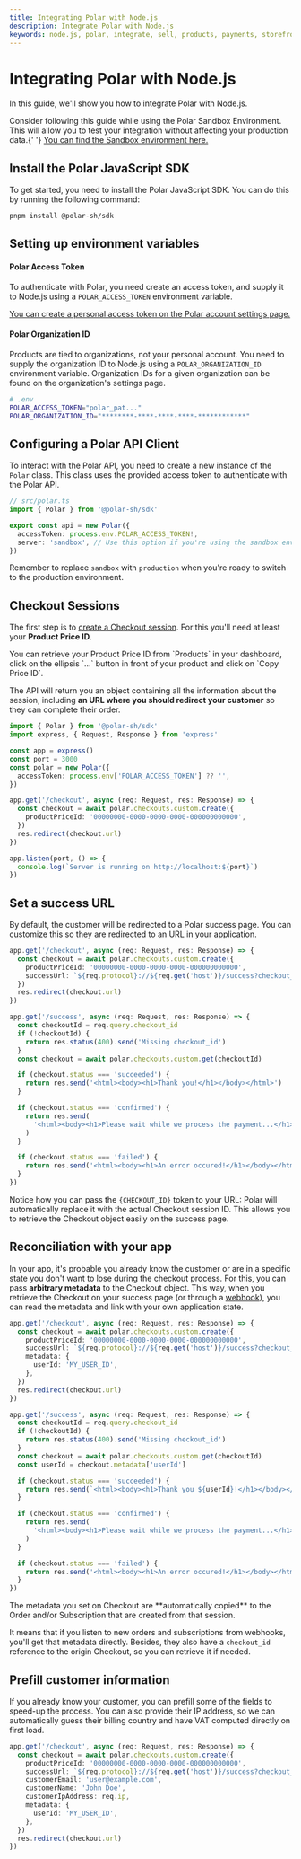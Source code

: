 ```yaml
---
title: Integrating Polar with Node.js
description: Integrate Polar with Node.js
keywords: node.js, polar, integrate, sell, products, payments, storefront, embedded checkout, api, example, tutorial, guide
---
```



# Integrating Polar with Node.js

In this guide, we'll show you how to integrate Polar with Node.js.

<Callout type="TIP">
  Consider following this guide while using the Polar Sandbox Environment. This
  will allow you to test your integration without affecting your production
  data.{' '}
  <a href="https://sandbox.polar.sh/start" target="_blank">
    You can find the Sandbox environment here.
  </a>
</Callout>

## Install the Polar JavaScript SDK

To get started, you need to install the Polar JavaScript SDK. You can do this by running the following command:

```bash
pnpm install @polar-sh/sdk
```

## Setting up environment variables

#### Polar Access Token

To authenticate with Polar, you need create an access token, and supply it to Node.js using a `POLAR_ACCESS_TOKEN` environment variable.

<a href="https://polar.sh/settings" target="_blank">
  You can create a personal access token on the Polar account settings page.
</a>

#### Polar Organization ID

Products are tied to organizations, not your personal account. You need to supply the organization ID to Node.js using a `POLAR_ORGANIZATION_ID` environment variable.
Organization IDs for a given organization can be found on the organization's settings page.

```bash
# .env
POLAR_ACCESS_TOKEN="polar_pat..."
POLAR_ORGANIZATION_ID="********-****-****-****-************"
```

## Configuring a Polar API Client

To interact with the Polar API, you need to create a new instance of the `Polar` class. This class uses the provided access token to authenticate with the Polar API.

```typescript
// src/polar.ts
import { Polar } from '@polar-sh/sdk'

export const api = new Polar({
  accessToken: process.env.POLAR_ACCESS_TOKEN!,
  server: 'sandbox', // Use this option if you're using the sandbox environment - else use 'production' or omit the parameter
})
```

Remember to replace `sandbox` with `production` when you're ready to switch to the production environment.

## Checkout Sessions

The first step is to [create a Checkout session](/docs/api/v1/checkouts/custom/post). For this you'll need at least your **Product Price ID**.

<Callout type="TIP">
  You can retrieve your Product Price ID from `Products` in your dashboard,
  click on the ellipsis `…` button in front of your product and click on `Copy
  Price ID`.
</Callout>

The API will return you an object containing all the information about the session, including **an URL where you should redirect your customer** so they can complete their order.

```ts
import { Polar } from '@polar-sh/sdk'
import express, { Request, Response } from 'express'

const app = express()
const port = 3000
const polar = new Polar({
  accessToken: process.env['POLAR_ACCESS_TOKEN'] ?? '',
})

app.get('/checkout', async (req: Request, res: Response) => {
  const checkout = await polar.checkouts.custom.create({
    productPriceId: '00000000-0000-0000-0000-000000000000',
  })
  res.redirect(checkout.url)
})

app.listen(port, () => {
  console.log(`Server is running on http://localhost:${port}`)
})
```

## Set a success URL

By default, the customer will be redirected to a Polar success page. You can customize this so they are redirected to an URL in your application.

```ts
app.get('/checkout', async (req: Request, res: Response) => {
  const checkout = await polar.checkouts.custom.create({
    productPriceId: '00000000-0000-0000-0000-000000000000',
    successUrl: `${req.protocol}://${req.get('host')}/success?checkout_id={CHECKOUT_ID}`,
  })
  res.redirect(checkout.url)
})

app.get('/success', async (req: Request, res: Response) => {
  const checkoutId = req.query.checkout_id
  if (!checkoutId) {
    return res.status(400).send('Missing checkout_id')
  }
  const checkout = await polar.checkouts.custom.get(checkoutId)

  if (checkout.status === 'succeeded') {
    return res.send('<html><body><h1>Thank you!</h1></body></html>')
  }

  if (checkout.status === 'confirmed') {
    return res.send(
      '<html><body><h1>Please wait while we process the payment...</h1></body></html>',
    )
  }

  if (checkout.status === 'failed') {
    return res.send('<html><body><h1>An error occured!</h1></body></html>')
  }
})
```

Notice how you can pass the `{CHECKOUT_ID}` token to your URL: Polar will automatically replace it with the actual Checkout session ID. This allows you to retrieve the Checkout object easily on the success page.

## Reconciliation with your app

In your app, it's probable you already know the customer or are in a specific
state you don't want to lose during the checkout process. For this, you can pass
**arbitrary metadata** to the Checkout object. This way, when you retrieve the Checkout on your success page (or through a [webhook](/docs/developers/webhooks)), you can read the metadata and link with your own application state.

```ts
app.get('/checkout', async (req: Request, res: Response) => {
  const checkout = await polar.checkouts.custom.create({
    productPriceId: '00000000-0000-0000-0000-000000000000',
    successUrl: `${req.protocol}://${req.get('host')}/success?checkout_id={CHECKOUT_ID}`,
    metadata: {
      userId: 'MY_USER_ID',
    },
  })
  res.redirect(checkout.url)
})

app.get('/success', async (req: Request, res: Response) => {
  const checkoutId = req.query.checkout_id
  if (!checkoutId) {
    return res.status(400).send('Missing checkout_id')
  }
  const checkout = await polar.checkouts.custom.get(checkoutId)
  const userId = checkout.metadata['userId']

  if (checkout.status === 'succeeded') {
    return res.send(`<html><body><h1>Thank you ${userId}!</h1></body></html>`)
  }

  if (checkout.status === 'confirmed') {
    return res.send(
      '<html><body><h1>Please wait while we process the payment...</h1></body></html>',
    )
  }

  if (checkout.status === 'failed') {
    return res.send('<html><body><h1>An error occured!</h1></body></html>')
  }
})
```

<Callout type="TIP">
  The metadata you set on Checkout are **automatically copied** to the Order and/or Subscription that are created from that session.

It means that if you listen to new orders and subscriptions from webhooks, you'll get that metadata directly. Besides, they also have a `checkout_id` reference to the origin Checkout, so you can retrieve it if needed.

</Callout>

## Prefill customer information

If you already know your customer, you can prefill some of the fields to speed-up the process. You can also provide their IP address, so we can automatically guess their billing country and have VAT computed directly on first load.

```ts
app.get('/checkout', async (req: Request, res: Response) => {
  const checkout = await polar.checkouts.custom.create({
    productPriceId: '00000000-0000-0000-0000-000000000000',
    successUrl: `${req.protocol}://${req.get('host')}/success?checkout_id={CHECKOUT_ID}`,
    customerEmail: 'user@example.com',
    customerName: 'John Doe',
    customerIpAddress: req.ip,
    metadata: {
      userId: 'MY_USER_ID',
    },
  })
  res.redirect(checkout.url)
})
```
